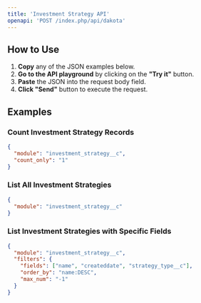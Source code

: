 ```yaml
---
title: 'Investment Strategy API'
openapi: 'POST /index.php/api/dakota'
---
```


## How to Use

1. **Copy** any of the JSON examples below.
2. **Go to the API playground** by clicking on the **"Try it"** button.
3. **Paste** the JSON into the request body field.
4. **Click "Send"** button to execute the request.

## Examples

### Count Investment Strategy Records
```json
{
  "module": "investment_strategy__c",
  "count_only": "1"
}
```

### List All Investment Strategies
```json
{
  "module": "investment_strategy__c"
}
```

### List Investment Strategies with Specific Fields
```json
{
  "module": "investment_strategy__c",
  "filters": {
    "fields": ["name", "createddate", "strategy_type__c"],
    "order_by": "name:DESC",
    "max_num": "-1"
  }
}
``` 